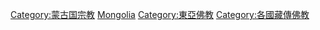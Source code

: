 [[Category:蒙古国宗教|Category:蒙古国宗教]]
[[Category:各国佛教|Mongolia]]
[[Category:東亞佛教|Category:東亞佛教]]
[[Category:各國藏傳佛教|Category:各國藏傳佛教]]